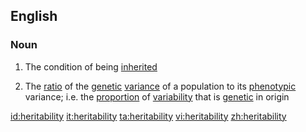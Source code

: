 ==English==

===Noun===
{{wikipedia}}
{{en-noun|heritabilities|-}}

#{{uncountable}} The condition of being [[inherited]]
#{{context|countable|genetics}} The [[ratio]] of the [[genetic]] [[variance]] of a population to its [[phenotypic]] variance; i.e. the [[proportion]] of [[variability]] that is [[genetic]] in origin

[[id:heritability]]
[[it:heritability]]
[[ta:heritability]]
[[vi:heritability]]
[[zh:heritability]]